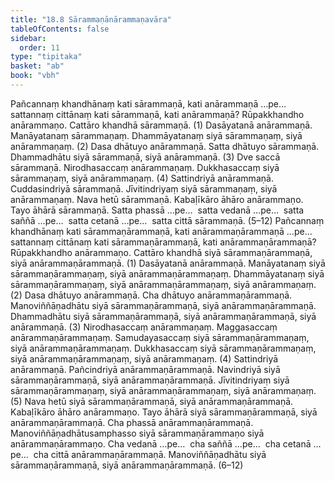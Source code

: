 ```yaml
---
title: "18.8 Sārammaṇānārammaṇavāra"
tableOfContents: false
sidebar:
  order: 11
type: "tipitaka"
basket: "ab"
book: "vbh"
---
```



<DynamicBreadcrumb />

<Division number="1032" book="vbh" bookNo="30" page="443">

<Paragraph number="3195" book="vbh">
Pañcannaṃ khandhānaṃ kati sārammaṇā, kati anārammaṇā …pe…  sattannaṃ cittānaṃ kati sārammaṇā, kati anārammaṇā?
</Paragraph>

</Division>
<Division number="1033" book="vbh" bookNo="30" page="443">

<Paragraph number="3196" book="vbh">
Rūpakkhandho anārammaṇo. Cattāro khandhā sārammaṇā. (1)
</Paragraph>

<Paragraph number="3197" book="vbh">
Dasāyatanā anārammaṇā. Manāyatanaṃ sārammaṇaṃ. Dhammāyatanaṃ siyā sārammaṇaṃ, siyā anārammaṇaṃ. (2)
</Paragraph>

<Paragraph number="3198" book="vbh">
Dasa dhātuyo anārammaṇā. Satta dhātuyo sārammaṇā. Dhammadhātu siyā sārammaṇā, siyā anārammaṇā. (3)
</Paragraph>

<Paragraph number="3199" book="vbh">
Dve saccā sārammaṇā. Nirodhasaccaṃ anārammaṇaṃ. Dukkhasaccaṃ siyā sārammaṇaṃ, siyā anārammaṇaṃ. (4)
</Paragraph>

<Paragraph number="3200" book="vbh">
Sattindriyā anārammaṇā. Cuddasindriyā sārammaṇā. Jīvitindriyaṃ siyā sārammaṇaṃ, siyā anārammaṇaṃ. Nava hetū sārammaṇā. Kabaḷīkāro āhāro anārammaṇo. Tayo āhārā sārammaṇā. Satta phassā …pe…  satta vedanā …pe…  satta saññā …pe…  satta cetanā …pe…  satta cittā sārammaṇā. (5–12)
</Paragraph>

</Division>
<Division number="1034" book="vbh" bookNo="30" page="444">

<Paragraph number="3201" book="vbh">
Pañcannaṃ khandhānaṃ kati sārammaṇārammaṇā, kati anārammaṇārammaṇā …pe…  sattannaṃ cittānaṃ kati sārammaṇārammaṇā, kati anārammaṇārammaṇā?
</Paragraph>

</Division>
<Division number="1035" book="vbh" bookNo="30" page="444">

<Paragraph number="3202" book="vbh">
Rūpakkhandho anārammaṇo. Cattāro khandhā siyā sārammaṇārammaṇā, siyā anārammaṇārammaṇā. (1)
</Paragraph>

<Paragraph number="3203" book="vbh">
Dasāyatanā anārammaṇā. Manāyatanaṃ siyā sārammaṇārammaṇaṃ, siyā anārammaṇārammaṇaṃ. Dhammāyatanaṃ siyā sārammaṇārammaṇaṃ, siyā anārammaṇārammaṇaṃ, siyā anārammaṇaṃ. (2)
</Paragraph>

<Paragraph number="3204" book="vbh">
Dasa dhātuyo anārammaṇā. Cha dhātuyo anārammaṇārammaṇā. Manoviññāṇadhātu siyā sārammaṇārammaṇā, siyā anārammaṇārammaṇā. Dhammadhātu siyā sārammaṇārammaṇā, siyā anārammaṇārammaṇā, siyā anārammaṇā. (3)
</Paragraph>

<Paragraph number="3205" book="vbh">
Nirodhasaccaṃ anārammaṇaṃ. Maggasaccaṃ anārammaṇārammaṇaṃ. Samudayasaccaṃ siyā sārammaṇārammaṇaṃ, siyā anārammaṇārammaṇaṃ. Dukkhasaccaṃ siyā sārammaṇārammaṇaṃ, siyā anārammaṇārammaṇaṃ, siyā anārammaṇaṃ. (4)
</Paragraph>

<Paragraph number="3206" book="vbh">
Sattindriyā anārammaṇā. Pañcindriyā anārammaṇārammaṇā. Navindriyā siyā sārammaṇārammaṇā, siyā anārammaṇārammaṇā. Jīvitindriyaṃ siyā sārammaṇārammaṇaṃ, siyā anārammaṇārammaṇaṃ, siyā anārammaṇaṃ. (5)
</Paragraph>

<Paragraph number="3207" book="vbh">
Nava hetū siyā sārammaṇārammaṇā, siyā anārammaṇārammaṇā. Kabaḷīkāro āhāro anārammaṇo. Tayo āhārā siyā sārammaṇārammaṇā, siyā anārammaṇārammaṇā. Cha phassā anārammaṇārammaṇā. Manoviññāṇadhātusamphasso siyā sārammaṇārammaṇo siyā anārammaṇārammaṇo. Cha vedanā …pe…  cha saññā …pe…  cha cetanā …pe…  cha cittā anārammaṇārammaṇā. Manoviññāṇadhātu siyā sārammaṇārammaṇā, siyā anārammaṇārammaṇā. (6–12)
</Paragraph>
</Division>
